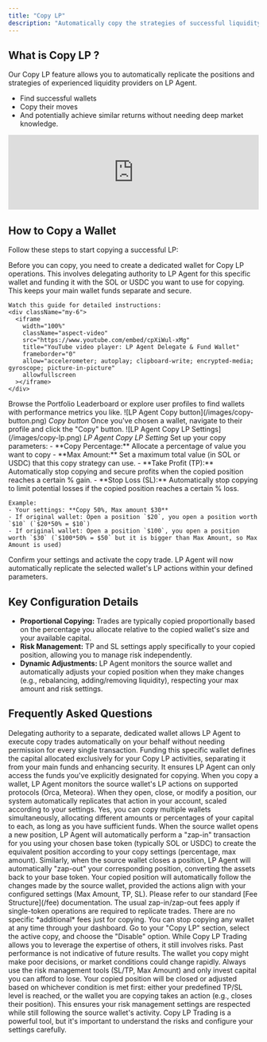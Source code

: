 ```yaml
---
title: "Copy LP"
description: "Automatically copy the strategies of successful liquidity providers"
---
```


## What is Copy LP ?

Our Copy LP feature allows you to automatically replicate the positions and strategies of experienced liquidity providers on LP Agent.

- Find successful wallets
- Copy their moves
- And potentially achieve similar returns without needing deep market knowledge.

<div className="my-6">
  <iframe
    width="100%"
    className="aspect-video"
    src="https://www.youtube.com/embed/7z1bXwxur3k"
    title="YouTube video player: Copy LP Trading"
    frameborder="0"
    allow="accelerometer; autoplay; clipboard-write; encrypted-media; gyroscope; picture-in-picture"
    allowfullscreen
  ></iframe>
</div>

## How to Copy a Wallet

Follow these steps to start copying a successful LP:

<Steps>
  <Step title="Prerequisite: Delegate & Fund Copy Wallet">
    Before you can copy, you need to create a dedicated wallet for Copy LP operations. This involves delegating authority to LP Agent for this specific wallet and funding it with the SOL or USDC you want to use for copying. This keeps your main wallet funds separate and secure.

    Watch this guide for detailed instructions:
    <div className="my-6">
      <iframe
        width="100%"
        className="aspect-video"
        src="https://www.youtube.com/embed/cpXiWul-xMg"
        title="YouTube video player: LP Agent Delegate & Fund Wallet"
        frameborder="0"
        allow="accelerometer; autoplay; clipboard-write; encrypted-media; gyroscope; picture-in-picture"
        allowfullscreen
      ></iframe>
    </div>

  </Step>
  <Step title="Find a Wallet to Copy">
    Browse the Portfolio Leaderboard or explore user profiles to find wallets
    with performance metrics you like.
  </Step>
  <Step title="Click 'Copy'">
    <Frame>
    ![LP Agent Copy button](/images/copy-button.png)
    <em>Copy button</em>
    </Frame>
    Once you've chosen a wallet, navigate to their profile and click the "Copy"
    button.
  </Step>
  <Step title="Configure Copy Settings">
      <Frame>
    ![LP Agent Copy LP Settings](/images/copy-lp.png)
    <em>LP Agent Copy LP Setting</em>
    </Frame>
    Set up your copy parameters:
    - **Copy Percentage:** Allocate a percentage of value you want to copy
    - **Max Amount:** Set a maximum total value (in SOL or USDC) that this copy strategy can use.
    - **Take Profit (TP):** Automatically stop copying and secure profits when the copied position reaches a certain % gain.
    - **Stop Loss (SL):** Automatically stop copying to limit potential losses if the copied position reaches a certain % loss.

    Example:
    - Your settings: **Copy 50%, Max amount $30**
    - If original wallet: Open a position `$20`, you open a position worth `$10` (`$20*50% = $10`)
    - If original wallet: Open a position `$100`, you open a position worth `$30` (`$100*50% = $50` but it is bigger than Max Amount, so Max Amount is used)

  </Step>
  <Step title="Start Copying">
    Confirm your settings and activate the copy trade. LP Agent will now
    automatically replicate the selected wallet's LP actions within your defined
    parameters.
  </Step>
</Steps>

## Key Configuration Details

- **Proportional Copying:** Trades are typically copied proportionally based on the percentage you allocate relative to the copied wallet's size and your available capital.
- **Risk Management:** TP and SL settings apply specifically to your copied position, allowing you to manage risk independently.
- **Dynamic Adjustments:** LP Agent monitors the source wallet and automatically adjusts your copied position when they make changes (e.g., rebalancing, adding/removing liquidity), respecting your max amount and risk settings.

## Frequently Asked Questions

<AccordionGroup>
  <Accordion title="Why do I need to delegate authority and fund a separate wallet for Copy LP?">
    Delegating authority to a separate, dedicated wallet allows LP Agent to
    execute copy trades automatically on your behalf without needing permission
    for every single transaction. Funding this specific wallet defines the
    capital allocated exclusively for your Copy LP activities, separating it
    from your main funds and enhancing security. It ensures LP Agent can only
    access the funds you've explicitly designated for copying.
  </Accordion>
  <Accordion title="How exactly does copying work?">
    When you copy a wallet, LP Agent monitors the source wallet's LP actions on
    supported protocols (Orca, Meteora). When they open, close, or modify a
    position, our system automatically replicates that action in your account,
    scaled according to your settings.
  </Accordion>
  <Accordion title="Can I copy more than one wallet?">
    Yes, you can copy multiple wallets simultaneously, allocating different
    amounts or percentages of your capital to each, as long as you have
    sufficient funds.
  </Accordion>
  <Accordion title="How are opening and closing positions handled when copying?">
    When the source wallet opens a new position, LP Agent will automatically
    perform a "zap-in" transaction for you using your chosen base token
    (typically SOL or USDC) to create the equivalent position according to your
    copy settings (percentage, max amount). Similarly, when the source wallet
    closes a position, LP Agent will automatically "zap-out" your corresponding
    position, converting the assets back to your base token.
  </Accordion>
  <Accordion title="What happens if the wallet I'm copying changes their strategy?">
    Your copied position will automatically follow the changes made by the
    source wallet, provided the actions align with your configured settings (Max
    Amount, TP, SL).
  </Accordion>
  <Accordion title="Are there extra fees for using the Copy LP feature?">
    Please refer to our standard [Fee Structure](/fee) documentation. The usual
    zap-in/zap-out fees apply if single-token operations are required to
    replicate trades. There are no specific *additional* fees just for copying.
  </Accordion>
  <Accordion title="How do I stop copying a wallet?">
    You can stop copying any wallet at any time through your dashboard. Go to
    your "Copy LP" section, select the active copy, and choose the "Disable"
    option.
  </Accordion>
  <Accordion title="What are the risks involved in Copy LP Trading?">
    While Copy LP Trading allows you to leverage the expertise of others, it
    still involves risks. Past performance is not indicative of future results.
    The wallet you copy might make poor decisions, or market conditions could
    change rapidly. Always use the risk management tools (SL/TP, Max Amount) and
    only invest capital you can afford to lose.
  </Accordion>
  <Accordion title="What happens if I set a Take Profit (TP) or Stop Loss (SL) on my copied position?">
    Your copied position will be closed or adjusted based on whichever condition
    is met first: either your predefined TP/SL level is reached, or the wallet
    you are copying takes an action (e.g., closes their position). This ensures
    your risk management settings are respected while still following the source
    wallet's activity.
  </Accordion>
</AccordionGroup>

<Note>
  Copy LP Trading is a powerful tool, but it's important to understand the risks
  and configure your settings carefully.
</Note>
